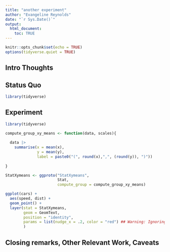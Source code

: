 ```yaml
---
title: "another experiment"
author: "Evangeline Reynolds"
date: "`r Sys.Date()`"
output: 
  html_document:
    toc: TRUE
---
```


```r
knitr::opts_chunk$set(echo = TRUE)
options(tidyverse.quiet = TRUE)
```




## Intro Thoughts


## Status Quo

```r
library(tidyverse)

```

## Experiment

```r
library(tidyverse)

compute_group_xy_means <- function(data, scales){
  
  data |>
    summarise(x = mean(x),
              y = mean(y),
              label = paste0("(", round(x),",", (round(y)), ")"))
  
}

StatXymeans <- ggproto("StatXymeans", 
                       Stat,
                       compute_group = compute_group_xy_means)

ggplot(cars) +
  aes(speed, dist) + 
  geom_point() + 
  layer(stat = StatXymeans,
        geom = GeomText,
        position = "identity",
        params = list(nudge_x = .2, color = "red") ## Warning: Ignoring unknown parameters: `nudge_x`
        )
```



## Closing remarks, Other Relevant Work, Caveats
